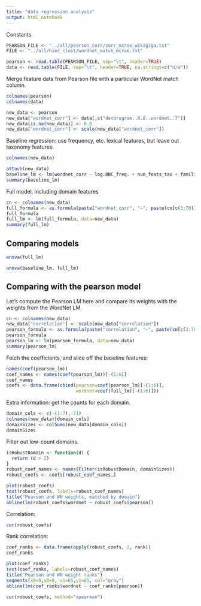 ```yaml
---
title: "data regression analysis"
output: html_notebook
---
```


Constants

```r
PEARSON_FILE <- "../all/pearson_corr/corr_mcrae_wikigiga.txt"
FILE <- "../all/hier_clust/wordnet_match_mcrae.txt"
```


```r
pearson <- read.table(PEARSON_FILE, sep="\t", header=TRUE)
data <- read.table(FILE, sep="\t", header=TRUE, na.strings=c("n/a"))
```

Merge feature data from Pearson file with a particular WordNet match column.

```r
colnames(pearson)
colnames(data)
```

```r
new_data <- pearson
new_data["wordnet_corr"] <- data[,c("dendrogram..0.8..wordnet..7")]
new_data[is.na(new_data)] <- 0.0
new_data["wordnet_corr"] <- scale(new_data["wordnet_corr"])
```

Baseline regression: use frequency, etc. lexical features, but leave out taxonomy features.

```r
colnames(new_data)
```

```r
attach(new_data)
baseline_lm <- lm(wordnet_corr ~ log.BNC_freq. + num_feats_tax + familiarity + tot_num_feats + polysemy)
summary(baseline_lm)
```


Full model, including domain features

```r
cn <- colnames(new_data)
full_formula <- as.formula(paste("wordnet_corr", "~", paste(cn[c(3:70)], collapse="+")))
full_formula
full_lm <- lm(full_formula, data=new_data)
summary(full_lm)
```

## Comparing models

```r
anova(full_lm)
```


```r
anova(baseline_lm, full_lm)
```

## Comparing with the pearson model

Let's compute the Pearson LM here and compare its weights with the weights from the WordNet LM.

```r
cn <- colnames(new_data)
new_data["correlation"] <- scale(new_data["correlation"])
pearson_formula <- as.formula(paste("correlation", "~", paste(cn[c(3:70)], collapse="+")))
pearson_formula
pearson_lm <- lm(pearson_formula, data=new_data)
summary(pearson_lm)
```

Fetch the coefficients, and slice off the baseline features:

```r
names(coef(pearson_lm))
coef_names <- names(coef(pearson_lm))[-(1:6)]
coef_names
coefs <- data.frame(cbind(pearson=coef(pearson_lm)[-(1:6)],
                          wordnet=coef(full_lm)[-(1:6)]))
```

Extra information: get the counts for each domain.

```r
domain_cols <- c(-(1:7),-71)
colnames(new_data)[domain_cols]
domainSizes <- colSums(new_data[domain_cols])
domainSizes
```

Filter out low-count domains.

```r
isRobustDomain <- function(d) {
  return (d > 2)
}
robust_coef_names <- names(Filter(isRobustDomain, domainSizes))
robust_coefs <- coefs[robust_coef_names,]
```



```r
plot(robust_coefs)
text(robust_coefs, labels=robust_coef_names)
title("Pearson and WN weights, matched by domain")
abline(lm(robust_coefs$wordnet ~ robust_coefs$pearson))
```

Correlation:

```r
cor(robust_coefs)
```

Rank correlation:

```r
coef_ranks <- data.frame(apply(robust_coefs, 2, rank))
coef_ranks
```

```r
plot(coef_ranks)
text(coef_ranks, labels=robust_coef_names)
title("Pearson and WN weight ranks")
segments(x0=0,y0=0, x1=65,y1=65, col="gray")
abline(lm(coef_ranks$wordnet ~ coef_ranks$pearson))
```



```r
cor(robust_coefs, method="spearman")
```

